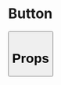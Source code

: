 
<Meta title="Button" component={Button} />

# Button

<Preview>
  <Story name="Default">
    <Button
      dataCy={text('data-cy', 'button-identifier')}
      elevated={boolean('elevated', false)}
      icon={object('icon', { name: Icons.send, position: ButtonIconPosition.left})}
      label={text('label', 'Example')}
      onClick={action('Click on Button')}
      variant={select('variant', ButtonVariants, ButtonVariants.contained)}
    />
  </Story>
</Preview>

# Props

<Props of={Button} />